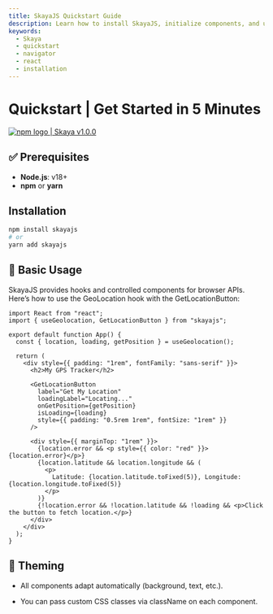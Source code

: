 ```yaml
---
title: SkayaJS Quickstart Guide 
description: Learn how to install SkayaJS, initialize components, and use browser APIs with theming support.
keywords:
  - Skaya
  - quickstart
  - navigator
  - react
  - installation
---
```


# Quickstart | Get Started in 5 Minutes

<div
  style={{
    display: "flex",
    alignItems: "center",
    borderRadius: "4px",
    height: "20px",
    border: "2px solid red",
    padding: "1rem",
  }}
>
  <a
    href="https://www.npmjs.com/package/skaya"
    target="_blank"
    style={{
      display: "flex",
      alignItems: "center",
      gap: "0.5rem",
      color: "#cb3837",
      textDecoration: "none",
      fontWeight: "bold"
    }}
  >
    <img
      src="/logo/npm-logo-red.png"
      alt="npm logo"
      style={{ height: "12px" }}
    />
    <span>| Skaya v1.0.0</span>
  </a>
</div>

## ✅ Prerequisites

- **Node.js**: v18+  
- **npm** or **yarn**  

## Installation

```bash
npm install skayajs
# or
yarn add skayajs
```
## 🚀 Basic Usage
SkayaJS provides hooks and controlled components for browser APIs. Here’s how to use the GeoLocation hook with the GetLocationButton:

```tsx
import React from "react";
import { useGeolocation, GetLocationButton } from "skayajs";

export default function App() {
  const { location, loading, getPosition } = useGeolocation();

  return (
    <div style={{ padding: "1rem", fontFamily: "sans-serif" }}>
      <h2>My GPS Tracker</h2>

      <GetLocationButton
        label="Get My Location"
        loadingLabel="Locating..."
        onGetPosition={getPosition}
        isLoading={loading}
        style={{ padding: "0.5rem 1rem", fontSize: "1rem" }}
      />

      <div style={{ marginTop: "1rem" }}>
        {location.error && <p style={{ color: "red" }}>{location.error}</p>}
        {location.latitude && location.longitude && (
          <p>
            Latitude: {location.latitude.toFixed(5)}, Longitude: {location.longitude.toFixed(5)}
          </p>
        )}
        {!location.error && !location.latitude && !loading && <p>Click the button to fetch location.</p>}
      </div>
    </div>
  );
}
```

## 🎨 Theming

- All components adapt automatically (background, text, etc.).

- You can pass custom CSS classes via className on each component.

